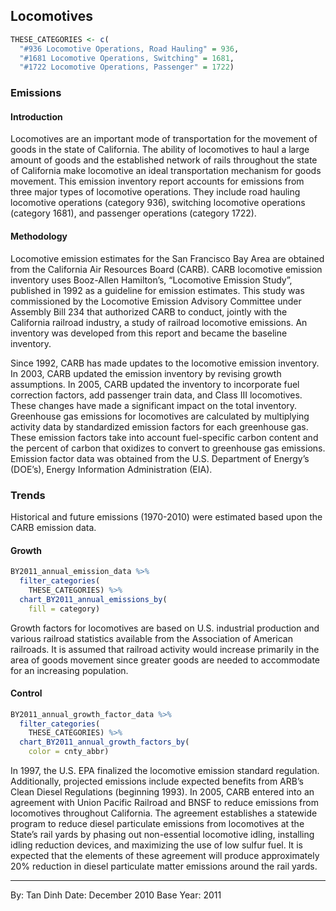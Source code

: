 ## Locomotives

```r
THESE_CATEGORIES <- c(
  "#936 Locomotive Operations, Road Hauling" = 936,
  "#1681 Locomotive Operations, Switching" = 1681,
  "#1722 Locomotive Operations, Passenger" = 1722)
```

### Emissions

#### Introduction {-}

Locomotives are an important mode of transportation for the movement of goods in the state of California. The ability of locomotives to haul a large amount of goods and the established network of rails throughout the state of California make locomotive an ideal transportation mechanism for goods movement. This emission inventory report accounts for emissions from three major types of locomotive operations. They include road hauling locomotive operations (category 936), switching locomotive operations (category 1681), and passenger operations (category 1722).

#### Methodology {-}

Locomotive emission estimates for the San Francisco Bay Area are obtained from the California Air Resources Board (CARB). CARB locomotive emission inventory uses Booz-Allen Hamilton’s, “Locomotive Emission Study”, published in 1992 as a guideline for emission estimates. This study was commissioned by the Locomotive Emission Advisory Committee under Assembly Bill 234 that authorized CARB to conduct, jointly with the California railroad industry, a study of railroad locomotive emissions. An inventory was developed from this report and became the baseline inventory.

Since 1992, CARB has made updates to the locomotive emission inventory. In 2003, CARB updated the emission inventory by revising growth assumptions. In 2005, CARB updated the inventory to incorporate fuel correction factors, add passenger train data, and Class III locomotives. These changes have made a significant impact on the total inventory.
Greenhouse gas emissions for locomotives are calculated by multiplying activity data by standardized emission factors for each greenhouse gas. These emission factors take into account fuel-specific carbon content and the percent of carbon that oxidizes to convert to greenhouse gas emissions. Emission factor data was obtained from the U.S. Department of Energy’s (DOE’s), Energy Information Administration (EIA).

### Trends {-}

Historical and future emissions (1970-2010) were estimated based upon the CARB emission data.

#### Growth {-}

```r
BY2011_annual_emission_data %>%
  filter_categories(
    THESE_CATEGORIES) %>%
  chart_BY2011_annual_emissions_by(
    fill = category) 
```

Growth factors for locomotives are based on U.S. industrial production and various railroad statistics available from the Association of American railroads. It is assumed that railroad activity would increase primarily in the area of goods movement since greater goods are needed to accommodate for an increasing population.

#### Control {-}

```r
BY2011_annual_growth_factor_data %>%
  filter_categories(
    THESE_CATEGORIES) %>%
  chart_BY2011_annual_growth_factors_by(
    color = cnty_abbr) 
```

In 1997, the U.S. EPA finalized the locomotive emission standard regulation. Additionally, projected emissions include expected benefits from ARB's Clean Diesel Regulations (beginning 1993). In 2005, CARB entered into an agreement with Union Pacific Railroad and BNSF to reduce emissions from locomotives throughout California. The agreement establishes a statewide program to reduce diesel particulate emissions from locomotives at the State’s rail yards by phasing out non-essential locomotive idling, installing idling reduction devices, and maximizing the use of low sulfur fuel. It is expected that the elements of these agreement will produce approximately 20% reduction in diesel particulate matter emissions around the rail yards.

***

By: Tan Dinh
Date: December 2010
Base Year: 2011
